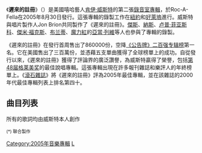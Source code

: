 {{noteTA
|G1=Show
|G2=Music
|1=zh-cn:坎耶;zh-hk:坎耶;zh-tw:肯伊; zh-sg:肯伊
|2=zh-cn:韦斯特;zh-hk:韋斯特;zh-tw:威斯特; zh-sg:威斯特
}}
{{Infobox album
| name        = 遲來的註冊
| original_name = {{lang|en|''Late Registration''}}
| type        = studio
| artist      = [[肯伊·威斯特|肯伊·威斯特]]
| cover       = Late_Registration.jpg
| caption     =
| alt         =
| released    = {{Start date|2005|8|30}}
| recorded    = 2004年－2005年
| studio      = {{ubl|Sony Music Studios|{{small|（[[紐約|紐約]]）}}|The Record Plant|Chalice Recording Studios|Grandmaster Recording Studios|{{small|（[[好莱坞|好莱坞]]）}}}}
| genre       = [[嘻哈|嘻哈]]
| length      = {{Duration|m=70|s=25}}
| label       = Roc-A-Fella、Def Jam
| producer    =
* Jon Brion
* Devo Springsteen
* Just Blaze
* Warryn Campbell
* 肯伊·威斯特
| prev_title  = [[远离校园|远离校园]]
| prev_year   = 2004
| next_title  = [[畢業特典|畢業特典]]
| next_year   = 2007
| misc        = {{Singles
| name        = 遲來的註冊
| type        = studio
| single1     = Diamonds from Sierra Leone
| single1date = {{Start date|2005|5|31}}
| single2     = Gold Digger
| single2date = {{Start date|2005|8|2}}
| single3     = Heard 'Em Say
| single3date = {{Start date|2005|11|8}}
| single4     = Touch the Sky
| single4date = {{Start date|2006|3|7}}
| single5     = Drive Slow
| single5date = {{Start date|2006|6|6}}
}}
}}

《'''遲來的註冊'''》（{{lang-en|''Late Registration''}}）是美國嘻哈藝人[[肯伊·威斯特|肯伊·威斯特]]的第二張[[錄音室專輯|錄音室專輯]]，於Roc-A-Fella在2005年8月30日發行。這張專輯的錄製工作在[[紐約|紐約]]和[[好萊塢|好萊塢]]進行。威斯特與唱片製作人Jon Brion共同製作了《遲來的註冊》。[[傑斯|傑斯]]、[[納斯|納斯]]、[[卢普·菲亚斯科|卢普·菲亚斯科]]、[[傑米·福克斯|傑米·福克斯]]、[[布兰蒂|布兰蒂]]、[[魔力紅|魔力紅]]的[[亞當·列維|亞當·列維]]等人也參與了專輯的錄製。

《遲來的註冊》在發行首周售出了860000份，空降[[公告牌二百强专辑榜|《公告牌》二百强专辑榜]]第一名。它在美國售出了三百萬份，並憑藉五支單曲獲得了全球榜單上的成功。自從發行以來，《遲來的註冊》獲得了評論界的廣泛讚譽，為威斯特贏得了榮譽，包括[[第48届格莱美奖|第48届格莱美奖]]的最佳說唱專輯。這張專輯出現在許多報刊雜誌和樂評人的年終榜單上。《[[滾石雜誌|滾石雜誌]]》將《遲來的註冊》評為2005年最佳專輯，並在該雜誌的2000年代最佳專輯列表上排名第四十。

== 曲目列表 ==
所有的歌詞均由威斯特本人創作 
{{tracklist
| extra_column    = 製作人
| title1          = Wake Up Mr. West
| extra1          = [[Kanye_West|Kanye West]]
| length1         = 0:41
| title2          = Heard 'Em Say
| extra2          = Kanye West, Jon Brion*
| length2         = 3:23
| note2           = featuring [[亞當·列維|Adam Levine]] of [[Maroon_5|Maroon 5]]
| title3          = Touch the Sky
| extra3          = Just Blaze
| length3         = 3:57
| note3           = featuring [[卢普·菲亚斯科|Lupe Fiasco]]
| title4          = Gold Digger
| extra4          = Kanye West, Jon Brion*
| length4         = 3:28
| note4           = featuring [[Jamie_Foxx|Jamie Foxx]]
| title5          = Skit #1
| length5         = 0:33
| title6          = Drive Slow
| extra6          = Kanye West
| length6         = 4:32
| note6           = featuring Paul Wall & GLC (rapper)|GLC
| title7          = My Way Home
| extra7          = Kanye West 
| length7         = 1:43
| note7           = featuring Common
| title8          = Crack Music
| extra8          = Kanye West, Jon Brion*
| length8         = 4:31
| note8           = featuring [[Game_(歌手)|The Game]]
| title9          = Roses
| extra9          = Kanye West, Jon Brion*
| length9         = 4:05
| title10         = Bring Me Down
| note10          = featuring [[布兰蒂|Brandy]]
| extra10         = Kanye West, Jon Brion*
| length10        = 3:18
| title11         = Addiction
| extra11         = Kanye West, Jon Brion*
| length11        = 4:27
| title12         = Skit #2
| length12        = 0:31
| title13         = Diamonds from Sierra Leone
| note13          = Remix featuring [[Jay-Z|Jay-Z]]
| extra13         = Kanye West, Jon Brion*, Devo Springsteen* 
| length13        = 3:53
| title14         = We Major
| note14          = featuring [[Nas|Nas]] & Really Doe
| extra14         = Kanye West, Jon Brion*, Warryn Campbell*
| length14        = 7:28
| title15         = Skit #3
| extra15         = 
| length15        = 0:24
| title16         = Hey Mama
| extra16         = Kanye West, Jon Brion*
| length16        = 5:05
| title17         = Celebration
| extra17         = Kanye West, Jon Brion*
| length17        = 3:18
| title18         = Skit #4
| extra18         =
| length18        = 1:18
| title19         = Gone
| note19          = featuring Cam'ron & Consequence
| extra19         = Kanye West
| length19        = 6:02
| title20         = Diamonds from Sierra Leone
| note20          = bonus track
| extra20         = Kanye West, Jon Brion*, Devo Springsteen* 
| length20        = 3:58
| title21         = Late
| note21          = hidden track
| extra21         = Kanye West
| length21        = 3:50
}}

<small>(*) 聯合製作</small>

{{Kanye_West}}

[[Category:2005年音樂專輯|Category:2005年音樂專輯]]
[[Category:肯伊·威斯特音樂專輯|L]]